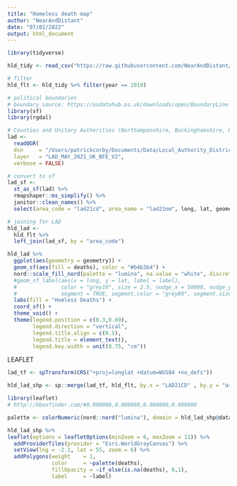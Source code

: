 ```yaml
---
title: "Homeless death map"
author: "NearAndDistant"
date: "07/02/2022"
output: html_document
---
```


```r
library(tidyverse)

hld_tidy <- read_csv("https://raw.githubusercontent.com/NearAndDistant/ruk/main/data_scripts/ons_homeless_deaths/hdl_tidy.csv")

# filter
hld_flt <- hld_tidy %>% filter(year == 2019)

```

```r
# political boundaries
# boundary source: https://osdatahub.os.uk/downloads/open/BoundaryLine
library(sf)
library(rgdal)

# Counties and Unitary Authorities (Northamponshire, Buckinghamshire, Dorset)
lad <- 
  readOGR( 
  dsn     = "/Users/patrickcorby/Documents/Data/Local_Authority_Districts_(May_2021)_UK_BFE_V3", 
  layer   = "LAD_MAY_2021_UK_BFE_V2",
  verbose = FALSE) 

# convert to sf
lad_sf <- 
  st_as_sf(lad) %>% 
  rmapshaper::ms_simplify() %>%
  janitor::clean_names() %>%
  select(area_code = "lad21cd", area_name = "lad21nm", long, lat, geometry)

```

```r

# joining for LAD
hld_lad <-
  hld_flt %>%
  left_join(lad_sf, by = "area_code")

```

```r

hld_lad %>%
  ggplot(aes(geometry = geometry)) +
  geom_sf(aes(fill = deaths), color = "#b4b3b4") +
  nord::scale_fill_nord(palette = "lumina", na.value = "white", discrete = FALSE) +
  #geom_sf_label(aes(x = long, y = lat, label = label),
  #              color = "grey10", size = 2.5, nudge_x = 50000, nudge_y = 50000,
  #              segment = TRUE, segment.color = "grey80", segment.size = 0.5) +
  labs(fill = "Homless Deaths") +
  coord_sf() +
  theme_void() +
  theme(legend.position = c(0.3,0.69),
        legend.direction = "vertical",
        legend.title.align = c(0.5),
        legend.title = element_text(),
        legend.key.width = unit(0.75, "cm"))

```

######## LEAFLET

```r

lad_tf <- spTransform(CRS("+proj=longlat +datum=WGS84 +no_defs"))

hld_lad_shp <- sp::merge(lad_tf, hld_flt, by.x = "LAD21CD" , by.y = "area_code", duplicateGeoms = TRUE)

```

```r
library(leaflet)
# http://bboxfinder.com/#0.000000,0.000000,0.000000,0.000000

palette <- colorNumeric(nord::nord("lumina"), domain = hld_lad_shp@data$deaths, na.color = "white")

hld_lad_shp %>%
leaflet(options = leafletOptions(minZoom = 6, maxZoom = 11)) %>% 
  addProviderTiles(provider = "Esri.WorldGrayCanvas") %>%
  setView(lng = -2.1, lat = 55, zoom = 6) %>%      
  addPolygons(weight    = 1,      
              color     = ~palette(deaths),      
              fillOpacity = ~if_else(is.na(deaths), 0,1),       
              label     = ~label) 
  

```
